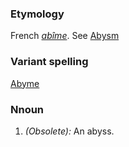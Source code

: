 ===Etymology===
French ''[[abîme]]''. See [[Abysm]]
===Variant spelling===
[[Abyme]]
===Nnoun===
#''(Obsolete):'' An abyss.